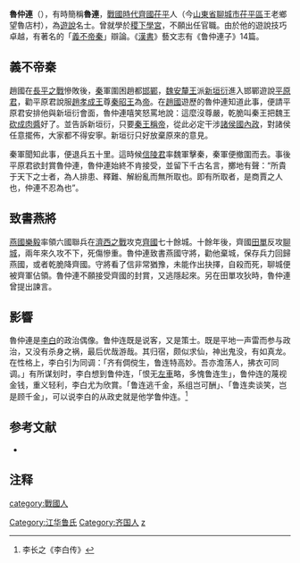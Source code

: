 {{Infobox 先秦人物
|名稱=鲁仲连
|圖像=[[File:Lu_Zhonglian.png|200px]]
|圖說=魯高士仲連像（取自清乾隆年間《歷代名臣像解》）
|姓=
|氏=鲁
|名=仲连
|字=
|别名=鲁连
|別字=
|諡號=
|時代=[[戰國時期|戰國時期]]
|國家=[[田齊|齊國]]
|身份=名士
|官位=
|爵位=
|出生日期=约前305年
|出生地点=[[田齊|齊國]][[茌平|茌平]]
|逝世日期=前245年
|逝世地點=
|在位年代=
|父=
|母=
|正妻=
|妾=
|夫=
|子女=
|太子=
|都城=
|居所=
|墓葬=
|著作=
}}

'''魯仲連'''（{{bd|約前305年||前245年||catIdx=L鲁}}），有時簡稱'''魯連'''，[[戰國時代|戰國時代]][[田齊|齊國]][[茌平|茌平]]人（今[[山東省|山東省]][[聊城市|聊城市]][[茌平區|茌平區]]王老鄉望魯店村），為[[遊說|遊說]]名士。曾就學於[[稷下學宮|稷下學宮]]，不願出任官職。由於他的遊說技巧卓越，有著名的「[[義不帝秦|義不帝秦]]」辯論。《[[漢書|漢書]]》藝文志有《鲁仲連子》14篇。

== 義不帝秦 ==
趙國在[[長平之戰|長平之戰]]慘敗後，[[秦國|秦]]軍圍困趙都[[邯鄲|邯鄲]]，[[魏安釐王|魏安釐王]]派[[新垣衍|新垣衍]]進入邯鄲遊說[[平原君|平原君]]，勸平原君說服[[趙孝成王|趙孝成王]]尊[[秦昭王|秦昭王]]為[[帝|帝]]。在[[趙國|趙國]]遊歷的魯仲連知道此事，便請平原君安排他與新垣衍會面，魯仲連嘻笑怒罵地說：這麼沒尊嚴，乾脆叫秦王把魏王[[醢刑|砍成肉醬]]好了。並告訴新垣衍，只要[[秦王|秦王]][[稱帝|稱帝]]，從此必定干涉[[諸侯國|諸侯國]][[內政|內政]]，對諸侯任意擺佈，大家都不得安寧。新垣衍只好放棄原來的意見。

秦軍聞知此事，便退兵五十里。這時候[[信陵君|信陵君]]率魏軍擊秦，秦軍便撤圍而去。事後平原君欲封賞魯仲連，魯仲連始終不肯接受，並留下千古名言，擲地有聲：“所貴于天下之士者，為人排患、釋難、解紛亂而無所取也。即有所取者，是商賈之人也，仲連不忍為也”。

== 致書燕將 ==
[[燕國|燕國]][[樂毅|樂毅]]率領六國聯兵在[[濟西之戰|濟西之戰]]攻克[[齊國|齊國]]七十餘城。十餘年後，齊國[[田單|田單]]反攻[[聊城|聊城]]，兩年來久攻不下，死傷慘重。魯仲連致書燕國守將，勸他棄城，保存兵力回歸燕國，或者乾脆降齊國。守將看了信非常猶豫，未能作出抉擇，自殺而死，聊城便被齊軍佔領。魯仲連不願接受齊國的封賞，又逃隱起來。另在田單攻狄時，魯仲連曾提出諫言。

== 影響 ==
魯仲連是[[李白|李白]]的政治偶像。鲁仲连既是说客，又是策士。既是平地一声雷而参与政治，又没有杀身之祸，最后优哉游哉。其归宿，颇似求仙，神出鬼没，有如真龙。在性格上，李白引为同调：「齐有倜傥生，鲁连特高妙。吾亦澹荡人，拂衣可同调。」有所谋划时，李白想到鲁仲连，「恨无[[李左車|左車]]略，多愧鲁连生」，鲁仲连的蔑视金钱，重义轻利，李白尤为欣賞。「鲁连逃千金，系组岂可酬」、「鲁连卖谈笑，岂是顾千金」，可以说李白的从政史就是他学鲁仲连。<ref>李长之《李白传》</ref>

== 参考文献 ==
* {{wikisource history link|史記|083|魯仲連}}

==注释==
{{refs}}
{{wikiquote}}

{{DEFAULTSORT:Lu}}
[[Category:江华鲁氏|Category:江华鲁氏]]
[[category:戰國人|category:戰國人]]
[[Category:齐国人|Category:齐国人]]
[[Category:魯姓|z]]